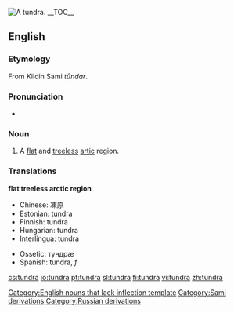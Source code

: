 [[Image:Wrangel Island tundra.jpg|thumb|right|A tundra.]]
{{wikipedia}}
__TOC__

==English==

===Etymology===
From Kildin Sami ''tūndar''. <!-- cyrillization required -->

===Pronunciation===
*{{audio|en-us-tundra.ogg|Audio (US)}}

=== Noun ===

#A [[flat]] and [[treeless]] [[artic]] region.

=== Translations ===
<!--DefA-->'''flat treeless arctic region'''
{{top}}
<!--languages from A to I go here-->
*Chinese: 凍原
*Estonian: tundra
*Finnish: tundra
*Hungarian: tundra
*Interlingua: tundra
{{mid}}
<!--languages from J to Z go here-->
*Ossetic: тундрæ
*Spanish: tundra, ''f''
{{bottom}}

[[Category:English nouns that lack inflection template]]
[[Category:Sami derivations]]
[[Category:Russian derivations]]

[[cs:tundra]]
[[io:tundra]]
[[pt:tundra]]
[[sl:tundra]]
[[fi:tundra]]
[[vi:tundra]]
[[zh:tundra]]